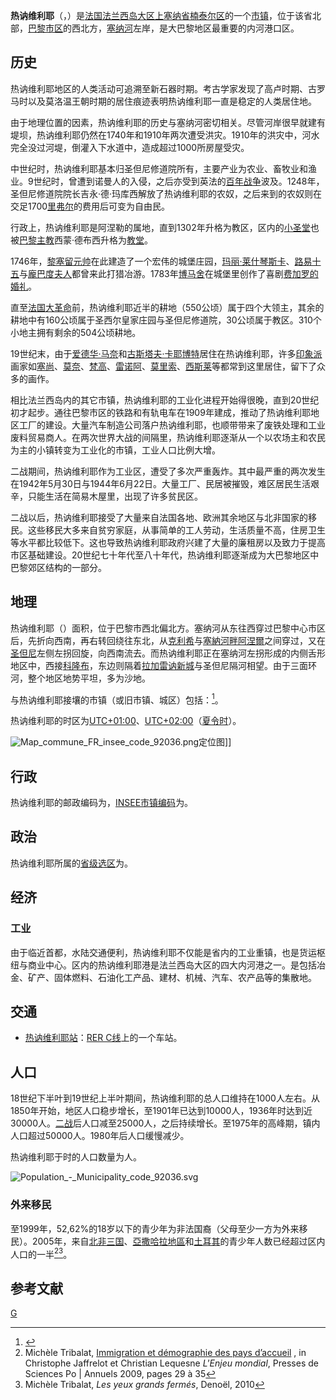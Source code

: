 {{noteTA|G1=法国地名}}
{{Infobox French commune
| name                  = 热讷维利耶
| native name           = Gennevilliers
| arrondissement        = [[楠泰尔区|楠泰尔区]]
}}
'''热讷维利耶'''（{{lang-fr|Gennevilliers}}，{{IPA-fr|ʒœnvilje|-|Fr-Paris--Gennevilliers.ogg}}）是[[法国|法国]][[法兰西岛大区|法兰西岛大区]][[上塞纳省|上塞纳省]][[楠泰尔区|楠泰尔区]]的一个[[市镇_(法国)|市镇]]，位于该省北部，[[巴黎|巴黎市区]]的西北方，[[塞纳河|塞纳河]]左岸，是大巴黎地区最重要的内河港口区。

== 历史 ==
热讷维利耶地区的人类活动可追溯至新石器时期。考古学家发现了高卢时期、古罗马时以及莫洛温王朝时期的居住痕迹表明热讷维利耶一直是稳定的人类居住地。

由于地理位置的因素，热讷维利耶的历史与塞纳河密切相关。尽管河岸很早就建有堤坝，热讷维利耶仍然在1740年和1910年两次遭受洪灾。1910年的洪灾中，河水完全没过河堤，倒灌入下水道中，造成超过1000所房屋受灾。

中世纪时，热讷维利耶基本归圣但尼修道院所有，主要产业为农业、畜牧业和渔业。9世纪时，曾遭到诺曼人的入侵，之后亦受到英法的[[百年战争|百年战争]]波及。1248年，圣但尼修道院院长吉永·德·玛库西解放了热讷维利耶的农奴，之后来到的农奴则在交足1700[[里弗尔|里弗尔]]的费用后可变为自由民。

行政上，热讷维利耶是阿涅勒的属地，直到1302年升格为教区，区内的[[小圣堂|小圣堂]]也被[[巴黎主教|巴黎主教]]西蒙·德布西升格为[[教堂|教堂]]。

1746年，[[路易·弗朗索瓦·阿尔芒·德·维涅罗·迪·普莱西|黎塞留元帅]]在此建造了一个宏伟的城堡庄园，[[玛丽·莱什琴斯卡|玛丽·莱什琴斯卡]]、[[路易十五|路易十五]]与[[龐巴度夫人|龐巴度夫人]]都曾来此打猎冶游。1783年[[博马舍|博马舍]]在城堡里创作了喜剧[[费加罗的婚礼|费加罗的婚礼]]。

直至[[法国大革命|法国大革命]]前，热讷维利耶近半的耕地（550公顷）属于四个大领主，其余的耕地中有160公顷属于圣西尔皇家庄园与圣但尼修道院，30公顷属于教区。310个小地主拥有剩余的504公顷耕地。

19世纪末，由于[[爱德华·马奈|爱德华·马奈]]和[[古斯塔夫·卡耶博特|古斯塔夫·卡耶博特]]居住在热讷维利耶，许多[[印象派绘画|印象派]]画家如[[塞尚|塞尚]]、[[莫奈|莫奈]]、[[梵高|梵高]]、[[皮耶-奧古斯特·雷諾瓦|雷诺阿]]、[[貝爾特·莫里索|莫里索]]、[[阿爾弗雷德·西斯萊|西斯莱]]等都常到这里居住，留下了众多的画作。

相比法兰西岛内的其它市镇，热讷维利耶的工业化进程开始得很晚，直到20世纪初才起步。通往巴黎市区的铁路和有轨电车在1909年建成，推动了热讷维利耶地区工厂的建设。大量汽车制造公司落户热讷维利耶，也顺带带来了废铁处理和工业废料贸易商人。在两次世界大战的间隔里，热讷维利耶逐渐从一个以农场主和农民为主的小镇转变为工业化的市镇，工业人口比例大增。

二战期间，热讷维利耶作为工业区，遭受了多次严重轰炸。其中最严重的两次发生在1942年5月30日与1944年6月22日。大量工厂、民居被摧毁，难区居民生活艰辛，只能生活在简易木屋里，出现了许多贫民区。

二战以后，热讷维利耶接受了大量来自法国各地、欧洲其余地区与北非国家的移民。这些移民大多来自贫穷家庭，从事简单的工人劳动，生活质量不高，住房卫生等水平都比较低下。这也导致热讷维利耶政府兴建了大量的廉租房以及致力于提高市区基础建设。20世纪七十年代至八十年代，热讷维利耶逐渐成为大巴黎地区中巴黎郊区结构的一部分。

== 地理 ==
热讷维利耶（{{wikidata|property|linked|P625}}）面积{{wikidata|properties|P2046}}，位于巴黎市西北偏北方。塞纳河从东往西穿过巴黎中心市区后，先折向西南，再右转回绕往东北，从[[克利希|克利希]]与[[塞納河畔阿涅爾|塞納河畔阿涅爾]]之间穿过，又在[[聖但尼_(塞納-聖但尼省)|圣但尼]]左侧左拐回旋，向西南流去。而热讷维利耶正在塞纳河左拐形成的内侧舌形地区中，西接[[科隆布_(上塞纳省)|科隆布]]，东边则隔着[[拉加雷讷新城|拉加雷讷新城]]与圣但尼隔河相望。由于三面环河，整个地区地势平坦，多为沙地。

与热讷维利耶接壤的市镇（或旧市镇、城区）包括：{{Wikidata|properties|linked|P47}}<ref name="geo">{{Cite web|url=https://www.geoportail.gouv.fr/carte|title=Carte|accessdate=2020-03-22|author=Géoportail|language=fr|publisher=Géoportail|archive-date=2017-01-29|archive-url=https://web.archive.org/web/20170129154129/https://www.geoportail.gouv.fr/carte/|dead-url=no}}</ref>。

热讷维利耶的时区为[[UTC+01:00|UTC+01:00]]、[[UTC+02:00|UTC+02:00]]（[[夏时制|夏令时]]）。

[[File:Map_commune_FR_insee_code_92036.png|thumb]]定位图]]{{Clear|left}}
== 行政 ==
热讷维利耶的邮政编码为{{wikidata|properties|P281}}，[[法国国家统计与经济研究所|INSEE市镇编码]]为{{wikidata|properties|P374}}。

== 政治 ==
热讷维利耶所属的[[縣_(法國)|省级选区]]为{{WikidataLink|{{wikidata|properties|raw|best||P7938}}}}。

== 经济 ==
=== 工业 ===
由于临近首都，水陆交通便利，热讷维利耶不仅能是省内的工业重镇，也是货运枢纽与商业中心。区内的热讷维利耶港是法兰西岛大区的四大内河港之一。是包括冶金、矿产、固体燃料、石油化工产品、建材、机械、汽车、农产品等的集散地。

== 交通 ==
* [[热讷维利耶站|热讷维利耶站]]：[[大区快铁C线|RER C线]]上的一个车站。

== 人口 ==
18世纪下半叶到19世纪上半叶期间，热讷维利耶的总人口维持在1000人左右。从1850年开始，地区人口稳步增长，至1901年已达到10000人，1936年时达到近30000人。[[第二次世界大战|二战]]后人口减至25000人，之后持续增长。至1975年的高峰期，镇内人口超过50000人。1980年后人口缓慢减少。

热讷维利耶于{{wikidata|qualifier|P1082|P585}}时的人口数量为{{wikidata|property|raw|P1082}}人。

[[File:Population_-_Municipality_code_92036.svg|thumb]]{{Clear|left}}
=== 外来移民 ===
至1999年，52,62%的18岁以下的青少年为非法国裔（父母至少一方为外来移民）。2005年，来自[[马格里布|北非三国]]、[[撒哈拉以南非洲|亞撒哈拉地區]]和[[土耳其|土耳其]]的青少年人数已经超过区内人口的一半<ref>Michèle Tribalat, [http://www.cairn.info/resume.php?ID_ARTICLE=SCPO_JAFFR_2009_01_0029 Immigration et démographie des pays d’accueil] {{Wayback|url=http://www.cairn.info/resume.php?ID_ARTICLE=SCPO_JAFFR_2009_01_0029 |date=20131030031702 }}, in Christophe Jaffrelot et Christian Lequesne ''L'Enjeu mondial'', Presses de Sciences Po | Annuels 2009,  pages 29 à 35</ref><ref>Michèle Tribalat, ''Les yeux grands fermés'', Denoël, 2010</ref>。

== 参考文献 ==
{{reflist}}

{{上塞納省市鎮}}
{{Authority control}}
[[Category:上塞纳省市镇|G]]